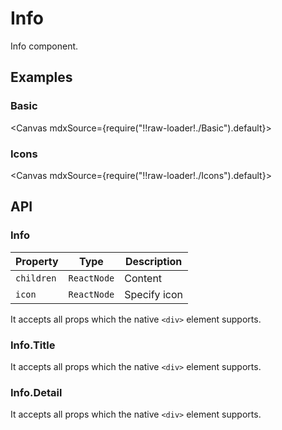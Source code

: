 
<Meta title="Views/Info" />

# Info

Info component.

## Examples

### Basic

<Canvas mdxSource={require("!!raw-loader!./Basic").default}>
  <Story id="examples-info--basic" />
</Canvas>

### Icons

<Canvas mdxSource={require("!!raw-loader!./Icons").default}>
  <Story id="examples-info--icons" />
</Canvas>

## API

### Info

| Property   | Type        | Description  |
| ---------- | ----------- | ------------ |
| `children` | `ReactNode` | Content      |
| `icon`     | `ReactNode` | Specify icon |

It accepts all props which the native `<div>` element supports.

### Info.Title

It accepts all props which the native `<div>` element supports.

### Info.Detail

It accepts all props which the native `<div>` element supports.
